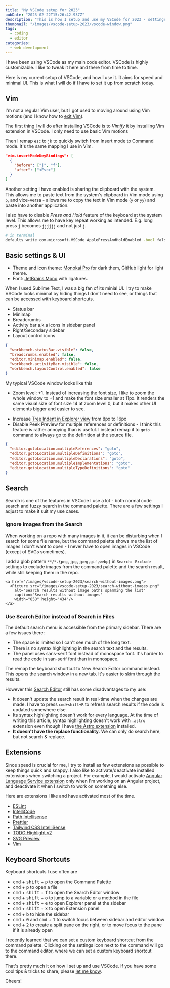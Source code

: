```yaml
---
title: "My VSCode setup for 2023"
pubDate: "2023-02-22T15:26:42.937Z"
description: "This is how I setup and use my VSCode for 2023 - settings, themes, keyboard shortcuts, etc."
thumbnail: "/images/vscode-setup-2023/vscode-window.png"
tags:
  - coding
  - editor
categories:
  - web development
---
```



I have been using VSCode as my main code editor.
VSCode is highly customizable.
I like to tweak it here and there from time to time.

Here is my current setup of VSCode, and how I use it.
It aims for speed and minimal UI.
This is what I will do if I have to set it up from scratch today.

## Vim

I'm not a regular Vim user, but I got used to moving around using Vim motions
(and I know how to [exit Vim](https://stackoverflow.com/questions/11828270/how-do-i-exit-vim)).

The first thing I will do after installing VSCode is to _Vimify_ it by installing Vim extension in VSCode.
I only need to use basic Vim motions

<a href="/images/vscode-setup-2023/vscodevim.png">
  <Picture
    src="/images/vscode-setup-2023/vscodevim.png"
    alt="Vim extension for VSCode Github page"
    width="894"
    height="418"
  />
</a>

Then I remap `esc` to `jk` to quickly switch from Insert mode to Command mode.
It's the same mapping I use in Vim.

```json
"vim.insertModeKeyBindings": [
  {
    "before": ["j", "f"],
    "after": ["<Esc>"]
  }
]
```

Another setting I have enabled is sharing the clipboard with the system.
This allows me to paste text from the system's clipboard in Vim mode using `p`,
and vice-versa - allows me to copy the text in Vim mode (`y` or `yy`) and paste into another application.

<a href="/images/vscode-setup-2023/vim-system-clipboard.png">
  <Picture
    src="/images/vscode-setup-2023/vim-system-clipboard.png"
    alt="Vim mode's settings to share clipboard with system"
    width="1586"
    height="686"
  />
</a>

I also have to disable _Press and Hold_ feature of the keyboard at the system level.
This allows me to have key repeat working as intended. E.g. long press `j` becomes `jjjjjj` and not just `j`.

```bash
# in terminal
defaults write com.microsoft.VSCode ApplePressAndHoldEnabled -bool false
```

## Basic settings & UI

- Theme and icon theme: [Monokai Pro](https://monokai.pro/vscode) for dark them, GitHub light for light theme.
- Font: [JetBrains Mono](https://www.jetbrains.com/lp/mono/) with ligatures.

When I used Sublime Text, I was a big fan of its minial UI.
I try to make VSCode looks minimal by hiding things I don't need to see,
or things that can be accessed with keyboard shortcuts.

- Status bar
- Minimap
- Breadcrumbs
- Activity bar a.k.a icons in sidebar panel
- Right/Secondary sidebar
- Layout control icons

```json
{
  "workbench.statusBar.visible": false,
  "breadcrumbs.enabled": false,
  "editor.minimap.enabled": false,
  "workbench.activityBar.visible": false,
  "workbench.layoutControl.enabled": false
}
```

My typical VSCode window looks like this

<a href="/images/vscode-setup-2023/vscode-window.png">
  <Picture
    src="/images/vscode-setup-2023/vscode-window.png"
    alt="my VSCode window"
    width="1928"
    height="1518"
  />
</a>

- Zoom level: +1. Instead of increasing the font size, I like to zoom the whole window to +1 and make the font size smaller at 11px. It renders the same visual size of font size 14 at zoom level 0, but it makes other UI elements bigger and easier to see.

<div class="full-bleed">
  <div class="grid grid-cols-[repeat(auto-fit,minmax(300px,1fr))] gap-8">
    <a href="/images/vscode-setup-2023/zoom-0.png">
      <Picture
        src="/images/vscode-setup-2023/zoom-0.png"
        width="1080"
        height="841"
        alt="VSCode window at zoom level 0, font size 14px"
        caption="Zoom level 0, font size 14px"
      />
    </a>
    <a href="/images/vscode-setup-2023/zoom-1.png">
      <Picture
        src="/images/vscode-setup-2023/zoom-1.png"
        width="1080"
        height="841"
        alt="VSCode window at zoom level 1, font size 11px"
        caption="Zoom level 1, font size 11px"
      />
    </a>
  </div>
</div>

- Increase [Tree Indent in Explorer view](https://armno.in.th/blog/vscode-indent-settings/) from 8px to 16px
- Disable Peek Preview for multiple references or definitions - I think this feature is rather annoying than is useful. I instead remap it to `goto` command to always go to the definition at the source file.

<a href="/images/vscode-setup-2023/peek-popup.png">
  <Picture
    src="/images/vscode-setup-2023/peek-popup.png"
    alt="VSCode's peek preview popup"
    caption="The Peek popup in VSCode"
    width="1305"
    height="676"
  />
</a>

```json
{
  "editor.gotoLocation.multipleReferences": "goto",
  "editor.gotoLocation.multipleDefinitions": "goto",
  "editor.gotoLocation.multipleDeclarations": "goto",
  "editor.gotoLocation.multipleImplementations": "goto",
  "editor.gotoLocation.multipleTypeDefinitions": "goto"
}
```

## Search

Search is one of the features in VSCode I use a lot - both normal code search and fuzzy search in the command palette.
There are a few settings I adjust to make it suit my use cases.

### Ignore images from the Search

When working on a repo with many images in it, it can be disturbing when
I search for some file name, but the command palette shows me
the list of images I don't want to open - I never have to open images in VSCode (except of SVGs sometimes).

<a href="/images/vscode-setup-2023/search-with-images.png">
  <Picture
    src="/images/vscode-setup-2023/search-with-images.png"
    alt="Search results with image paths spamming the list"
    caption="Search results with image paths spamming the list"
    width="858"
    height="434"
  />
</a>

I add a glob pattern `**/*.{png,jpg,jpeg,gif,webp}` in `Search: Exclude` settings to exclude images from the command palette and the search result, while still keeping them in the repo.

<div class="full-bleed">
  <div class="grid grid-cols-[repeat(auto-fit,minmax(300px,1fr))] gap-8">
    <a href="/images/vscode-setup-2023/search-exclude-images.png">
      <Picture src="/images/vscode-setup-2023/search-exclude-images.png"
        alt="Excluding images from search settings"
        caption="Excluding images from search settings"
        width="1080" height="841"/>
    </a>

    <a href="/images/vscode-setup-2023/search-without-images.png">
      <Picture src="/images/vscode-setup-2023/search-without-images.png"
        alt="Search results without image paths spamming the list"
        caption="Search results without images"
        width="858" height="434"/>
    </a>

  </div>
</div>

### Use Search Editor instead of Search in Files

The default search menu is accessible from the primary sidebar.
There are a few issues there:

- The space is limited so I can't see much of the long text.
- There is no syntax highlighting in the search text and the results.
- The panel uses sans-serif font instead of monospace font. It's harder to read the code in san-serif font than in monospace.

<a href="/images/vscode-setup-2023/built-in-search.png">
  <Picture
    src="/images/vscode-setup-2023/built-in-search.png"
    alt="VSCode's default search"
    caption="VSCode's default global search"
    width="809"
    height="466"
  />
</a>

The remap the keyboard shortcut to New Search Editor command instead. This opens the search window in a new tab.
It's easier to skim through the results.

<a href="/images/vscode-setup-2023/search-editor-example.png">
  <Picture
    src="/images/vscode-setup-2023/search-editor-example.png"
    alt="Search Editor window example"
    caption="Search Editor window"
    width="976"
    height="637"
  />
</a>

However this [Search Editor](https://code.visualstudio.com/docs/editor/codebasics#_search-editor) still has some disadvantages to my use:

- It doesn't update the search result in real-time when the changes are made. I have to press `cmd+shift+R` to refresh search results if the code is updated somewhere else.
- Its syntax highlighting doesn't work for every language. At the time of writing this article, syntax highlighting doesn't work with `.astro` extension even though I have [the Astro extension](https://marketplace.visualstudio.com/items?itemName=astro-build.astro-vscode) installed.
- **It doesn't have the replace functionality.** We can only do search here, but not search & replace.

## Extensions

Since speed is crucial for me, I try to install as few extensions as possible to keep things quick and snappy.
I also like to activate/deactivate installed extensions when switching a project.
For example, I would activate [Angular Language Service extension](https://github.com/angular/vscode-ng-language-service)
only when I'm working on an Angular project,
and deactivate it when I switch to work on something else.

Here are extensions I like and have activated most of the time.

- [ESLint](https://github.com/Microsoft/vscode-eslint)
- [IntelliCode](https://marketplace.visualstudio.com/items?itemName=VisualStudioExptTeam.vscodeintellicode)
- [Path Intellisense](https://marketplace.visualstudio.com/items?itemName=christian-kohler.path-intellisense)
- [Prettier](https://marketplace.visualstudio.com/items?itemName=esbenp.prettier-vscode)
- [Tailwind CSS IntelliSense](https://marketplace.visualstudio.com/items?itemName=bradlc.vscode-tailwindcss)
- [TODO Highlight v2](https://marketplace.visualstudio.com/items?itemName=jgclark.vscode-todo-highlight)
- [SVG Preview](https://marketplace.visualstudio.com/items?itemName=SimonSiefke.svg-preview)
- [Vim](https://marketplace.visualstudio.com/items?itemName=vscodevim.vim)

## Keyboard Shortcuts

Keyboard shortcuts I use often are

- <kbd>cmd</kbd> + <kbd>shift</kbd> + <kbd>p</kbd> to open the Command Palette
- <kbd>cmd</kbd> + <kbd>p</kbd> to open a file
- <kbd>cmd</kbd> + <kbd>shift</kbd> + <kbd>f</kbd> to open the Search Editor window
- <kbd>cmd</kbd> + <kbd>shift</kbd> + <kbd>o</kbd> to jump to a variable or a method
  in the file
- <kbd>cmd</kbd> + <kbd>shift</kbd> + <kbd>e</kbd> to open Explorer panel at the
  sidebar
- <kbd>cmd</kbd> + <kbd>shift</kbd> + <kbd>x</kbd> to open Extension panel
- <kbd>cmd</kbd> + <kbd>b</kbd> to hide the sidebar
- <kbd>cmd</kbd> + <kbd>0</kbd> and <kbd>cmd</kbd> + <kbd>1</kbd> to switch focus
  between sidebar and editor window
- <kbd>cmd</kbd> + <kbd>2</kbd> to create a split pane on the right, or to move focus
  to the pane if it is already open

I recently learned that we can set a custom keyboard shortcut from the command palette.
Clicking on the settings icon next to the command will go to the command editor, where we can set a custom keyboard shortcut there.

<Picture
  src="/images/vscode-setup-2023/configure-shortcut.png"
  alt="configure shortcut menu"
  width="737"
  height="354"
/>

<Picture
  src="/images/vscode-setup-2023/configure-shortcut-edit.png"
  alt="configure shortcut menu edit window"
  width="976"
  height="637"
/>

That's pretty much it on how I set up and use VSCode.
If you have some cool tips & tricks to share, please [let me know](https://github.com/armno/armno.in.th/issues/new).

Cheers!
